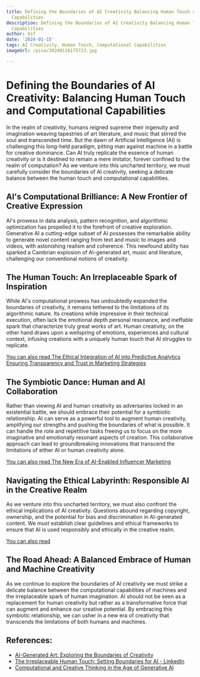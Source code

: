 ```yaml
---
title: Defining the Boundaries of AI Creativity Balancing Human Touch and Computational
  Capabilities
description: Defining the Boundaries of AI Creativity Balancing Human Touch and Computational
  Capabilities
author: Usf
date: '2024-01-15'
tags: AI Creativity, Human Touch, Computational Capabilities
imageUrl: /pixa/20240116175723.jpg

---
```

# Defining the  Boundaries of AI Creativity: Balancing Human Touch  and Computational Capabilities

In  the realm of creativity, humans reigned supreme their ingenuity and imagination weaving  tapestries of  art literature, and music that  stirred the soul and transcended time. But the dawn of Artificial Intelligence (AI) is challenging this long-held paradigm, pitting man against machine in a battle for creative dominance. Can AI truly replicate the essence of human  creativity or is  it destined  to remain a mere  imitator, forever confined to the realm of computation? As we venture  into this uncharted territory, we must carefully consider the boundaries of AI creativity, seeking a delicate balance  between the human touch and computational capabilities.

## AI's Computational Brilliance: A New Frontier  of Creative Expression

AI's  prowess in data analysis, pattern recognition, and algorithmic optimization has propelled it to the forefront  of creative exploration.  Generative AI  a cutting-edge subset of AI possesses  the remarkable ability to  generate novel content ranging from text and music to images and videos, with astonishing realism and coherence. This newfound ability has sparked a Cambrian explosion of AI-generated art, music and literature, challenging our conventional notions of creativity.

## The Human Touch: An Irreplaceable Spark of Inspiration

While AI's computational prowess  has undoubtedly expanded the boundaries of creativity, it remains tethered to the limitations of its algorithmic nature. Its creations while impressive in their technical execution, often lack the emotional depth personal resonance,  and ineffable spark that characterize truly  great works of art. Human creativity, on the  other  hand draws upon a wellspring of emotions, experiences and  cultural context, infusing creations with a uniquely human touch that  AI struggles  to replicate.

[You can also read The Ethical  Integration of AI into Predictive Analytics Ensuring Transparency and  Trust  in Marketing  Strategies](The%20Ethical%20Integration%20of%20AI%20into%20Predictive%20Analytics%20Ensuring%20Transparency%20and%20Trust%20in%20Marketing%20Strategies)


## The Symbiotic  Dance: Human and AI Collaboration

Rather than  viewing AI and human creativity as  adversaries locked in an  existential battle, we should embrace their potential for a symbiotic relationship. AI can serve as a powerful tool to augment human creativity, amplifying our strengths and pushing the  boundaries of what is possible. It can handle the rote and repetitive tasks freeing  us to focus on the more imaginative  and emotionally resonant aspects of creation. This collaborative approach  can lead to groundbreaking innovations that transcend the limitations of either AI or human creativity alone.

[You can also read The New Era of AI-Enabled Influencer Marketing](The%20New%20Era%20of%20AI-Enabled%20Influencer%20Marketing)


## Navigating the Ethical  Labyrinth:  Responsible  AI in the Creative Realm

As we venture into this uncharted territory, we must also  confront the ethical implications of AI creativity. Questions abound regarding copyright, ownership, and the potential  for bias and discrimination in AI-generated content. We  must establish clear guidelines and ethical frameworks to ensure that AI is used responsibly and ethically in the  creative  realm.

[You can  also read ]()


## The Road Ahead: A Balanced Embrace  of Human and Machine  Creativity

As we continue to explore the boundaries  of AI creativity we must strike a delicate balance between the computational capabilities of machines and the irreplaceable spark of human imagination. AI should not be seen  as a replacement for human creativity but rather as a transformative  force that can augment and enhance our creative potential. By embracing this symbiotic relationship, we can usher in a new era of creativity that transcends the limitations of both humans and  machines.

## References:
- [AI-Generated Art: Exploring the Boundaries of Creativity](https://esoftskills.com/ai-generated-art/)
- [The Irreplaceable Human Touch: Setting Boundaries for AI - LinkedIn](https://www.linkedin.com/pulse/irreplaceable-human-touch-setting-boundaries-ai-osman-daggezen)
- [Computational and Creative Thinking in the Age of Generative AI](https://medium.com/human-at-work/computational-and-creative-thinking-in-the-age-of-generative-ai-dc96629d253a)
